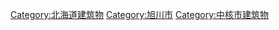 [[Category:北海道建筑物|Category:北海道建筑物]]
[[Category:旭川市|Category:旭川市]]
[[Category:中核市建筑物|Category:中核市建筑物]]